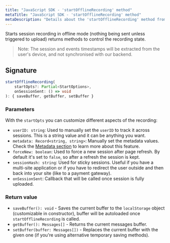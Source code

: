 ```yaml
---
title: "JavaScript SDK - 'startOfflineRecording' method"
metaTitle: "JavaScript SDK - 'startOfflineRecording' method"
metaDescription: "Details about the 'startOfflineRecording' method from OpenReplay's SDK"
---
```


Starts session recording in offline mode (nothing being sent unless triggered to upload) returns methods to control the recording state.

> Note: The session and events timestamps will be extracted from the user's device, and not synchronised with our backend.

## Signature

```ts
startOfflineRecording(
	startOpts?: Partial<StartOptions>, 
	onSessionSent: () => void
): { saveBuffer, getBuffer, setBuffer }
```

### Parameters

With the `startOpts` you can customize different aspects of the recording:
- `userID: string`: Used to manually set the `userID` to track it across sessions. This is a string value and it can be anything you want.
- `metadata: Record<string, string>`: Manually set the metadata values. Check the [Metadata section](/installation/metadata/) to learn more about this feature.
- `forceNew: boolean`: Used to force a new session after page refresh. By default it's set to `false`, so after a refresh the session is kept.
- `sessionHash: string`: Used for sticky sessions. Useful if you have a multi-site application or if you have to redirect the user outside and then back into your site (like to a payment gateway).
- `onSessionSent`: Callback that will be called once session is fully uploaded.


### Return value

- `saveBuffer(): void` - Saves the current buffer to the `localStorage` object (customizable in constructor), buffer will be autoloaded once `startOfflineRecording` is called.
- `getBuffer(): Messages[]` - Returns the current messages buffer.
- `setBuffer(buffer: Messages[])` - Replaces the current buffer with the given one (if you're using alternative temporary saving methods).

